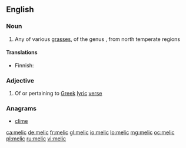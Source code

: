 ==English==

===Noun===
{{en-noun}}

# Any of various [[grass]]es, of the genus {{taxlink|Melica|genus}}, from north temperate regions

====Translations====
{{trans-top|grass}}
* Finnish: {{t+|fi|helmikkä}}
{{trans-mid}}
{{trans-bottom}}

===Adjective===
{{en-adj}}

# Of or pertaining to [[Greek]] [[lyric]] [[verse]]

===Anagrams===
* [[clime#English|clime]]

[[ca:melic]]
[[de:melic]]
[[fr:melic]]
[[gl:melic]]
[[io:melic]]
[[lo:melic]]
[[mg:melic]]
[[oc:melic]]
[[pl:melic]]
[[ru:melic]]
[[vi:melic]]
